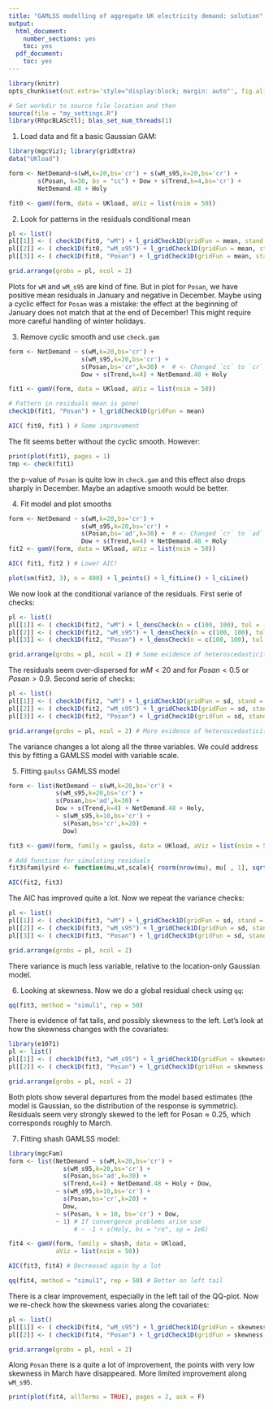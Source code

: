 ```yaml
---
title: "GAMLSS modelling of aggregate UK electricity demand: solution"
output:
  html_document:
    number_sections: yes
    toc: yes
  pdf_document:
    toc: yes
---
```


<!--
%\VignetteEngine{rmarkdown::render}
%\VignetteIndexEntry{qgam_vignette}
-->
  
```r
library(knitr)
opts_chunk$set(out.extra='style="display:block; margin: auto"', fig.align="center", tidy=FALSE)
```

```r
# Set workdir to source file location and then
source(file = "my_settings.R")
library(RhpcBLASctl); blas_set_num_threads(1)
```

1) Load data and fit a basic Gaussian GAM:
```r
library(mgcViz); library(gridExtra)
data("UKload")

form <- NetDemand~s(wM,k=20,bs='cr') + s(wM_s95,k=20,bs='cr') + 
        s(Posan, k=30, bs = "cc") + Dow + s(Trend,k=4,bs='cr') + 
        NetDemand.48 + Holy

fit0 <- gamV(form, data = UKload, aViz = list(nsim = 50)) 
```

2. Look for patterns in the residuals conditional mean
```r
pl <- list()
pl[[1]] <- ( check1D(fit0, "wM") + l_gridCheck1D(gridFun = mean, stand = "sc") )$ggObj      # OK
pl[[2]] <- ( check1D(fit0, "wM_s95") + l_gridCheck1D(gridFun = mean, stand = "sc") )$ggObj  # OK
pl[[3]] <- ( check1D(fit0, "Posan") + l_gridCheck1D(gridFun = mean, stand = "sc") )$ggObj   # Not OK

grid.arrange(grobs = pl, ncol = 2)
```
Plots for `wM` and `wM_s95` are kind of fine. But in plot for `Posan`, we have positive mean residuals in January and negative in December. Maybe using a cyclic effect for `Posan` was a mistake: the effect at the beginning of January does not match that at the end of December! This might require more careful handling of winter holidays.

3. Remove cyclic smooth and use `check.gam`
```r
form <- NetDemand ~ s(wM,k=20,bs='cr') + 
                    s(wM_s95,k=20,bs='cr') + 
                    s(Posan,bs='cr',k=30) +  # <- Changed `cc` to `cr`
                    Dow + s(Trend,k=4) + NetDemand.48 + Holy

fit1 <- gamV(form, data = UKload, aViz = list(nsim = 50)) 

# Pattern in residuals mean is gone!
check1D(fit1, "Posan") + l_gridCheck1D(gridFun = mean)

AIC( fit0, fit1 ) # Some improvement
```
The fit seems better without the cyclic smooth. However:
```r
print(plot(fit1), pages = 1)
tmp <- check(fit1)
```

the p-value of `Posan` is quite low in `check.gam` and this effect also drops sharply in December. 
Maybe an adaptive smooth would be better.


4. Fit model and plot smooths
```r
form <- NetDemand ~ s(wM,k=20,bs='cr') + 
                    s(wM_s95,k=20,bs='cr') + 
                    s(Posan,bs='ad',k=30) +  # <- Changed `cr` to `ad`
                    Dow + s(Trend,k=4) + NetDemand.48 + Holy
fit2 <- gamV(form, data = UKload, aViz = list(nsim = 50)) 

AIC( fit1, fit2 ) # Lower AIC!

plot(sm(fit2, 3), n = 400) + l_points() + l_fitLine() + l_ciLine()
```
We now look at the conditional variance of the residuals. First serie of checks:
```r
pl <- list()
pl[[1]] <- ( check1D(fit2, "wM") + l_densCheck(n = c(100, 100), tol = -1) )$ggObj
pl[[2]] <- ( check1D(fit2, "wM_s95") + l_densCheck(n = c(100, 100), tol = -1) )$ggObj
pl[[3]] <- ( check1D(fit2, "Posan") + l_densCheck(n = c(100, 100), tol = -1) )$ggObj

grid.arrange(grobs = pl, ncol = 2) # Some evidence of heteroscedasticity
```
The residuals seem over-dispersed for $wM < 20$ and for $Posan < 0.5$ or $Posan > 0.9$. Second serie of checks: 
```r
pl <- list()
pl[[1]] <- ( check1D(fit2, "wM") + l_gridCheck1D(gridFun = sd, stand = "sc") )$ggObj
pl[[2]] <- ( check1D(fit2, "wM_s95") + l_gridCheck1D(gridFun = sd, stand = "sc") )$ggObj
pl[[3]] <- ( check1D(fit2, "Posan") + l_gridCheck1D(gridFun = sd, stand = "sc") )$ggObj

grid.arrange(grobs = pl, ncol = 2) # More evidence of heteroscedasticity
```
The variance changes a lot along all the three variables. We could address this by fitting a GAMLSS model with variable scale.

5. Fitting `gaulss` GAMLSS model
```r
form <- list(NetDemand ~ s(wM,k=20,bs='cr') + 
             s(wM_s95,k=20,bs='cr') + 
             s(Posan,bs='ad',k=30) + 
             Dow + s(Trend,k=4) + NetDemand.48 + Holy, 
             ~ s(wM_s95,k=10,bs='cr') + 
               s(Posan,bs='cr',k=20) + 
               Dow)

fit3 <- gamV(form, family = gaulss, data = UKload, aViz = list(nsim = 50))

# Add function for simulating residuals
fit3$family$rd <- function(mu,wt,scale){ rnorm(nrow(mu), mu[ , 1], sqrt(scale/wt)/mu[ , 2]) }

AIC(fit2, fit3) 
```
The AIC has improved quite a lot. Now we repeat the variance checks:
```r
pl <- list()
pl[[1]] <- ( check1D(fit3, "wM") + l_gridCheck1D(gridFun = sd, stand = "sc") )$ggObj
pl[[2]] <- ( check1D(fit3, "wM_s95") + l_gridCheck1D(gridFun = sd, stand = "sc") )$ggObj
pl[[3]] <- ( check1D(fit3, "Posan") + l_gridCheck1D(gridFun = sd, stand = "sc") )$ggObj

grid.arrange(grobs = pl, ncol = 2) 
```
There variance is much less variable, relative to the location-only Gaussian model.

6. Looking at skewness. Now we do a global residual check using `qq`:
```r
qq(fit3, method = "simul1", rep = 50) 
```
There is evidence of fat tails, and possibly skewness to the left. Let's look at how the skewness changes with the covariates:
```r
library(e1071)
pl <- list()
pl[[1]] <- ( check1D(fit3, "wM_s95") + l_gridCheck1D(gridFun = skewness, stand = "sc") )$ggObj
pl[[2]] <- ( check1D(fit3, "Posan") + l_gridCheck1D(gridFun = skewness, stand = "sc") )$ggObj

grid.arrange(grobs = pl, ncol = 2)
```
Both plots show several departures from the model based estimates (the model is Gaussian, so the distribution of the response is symmetric). Residuals seem very strongly skewed to the left for $\text{Posan} \approx 0.25$, which corresponds roughly to March. 

7. Fitting shash GAMLSS model:
```r
library(mgcFam)
form <- list(NetDemand ~ s(wM,k=20,bs='cr') + 
               s(wM_s95,k=20,bs='cr') + 
               s(Posan,bs='ad',k=30) + 
               s(Trend,k=4) + NetDemand.48 + Holy + Dow, 
             ~ s(wM_s95,k=10,bs='cr') + 
               s(Posan,bs='cr',k=20) + 
               Dow, 
             ~ s(Posan, k = 10, bs='cr') + Dow, 
             ~ 1) # If convergence problems arise use
                  # ~ -1 + s(Holy, bs = "re", sp = 1e6)

fit4 <- gamV(form, family = shash, data = UKload, 
             aViz = list(nsim = 50))

AIC(fit3, fit4) # Decreased again by a lot

qq(fit4, method = "simul1", rep = 50) # Better on left tail
```
There is a clear improvement, especially in the left tail of the QQ-plot. Now we re-check how the skewness varies along the covariates:
```r
pl <- list()
pl[[1]] <- ( check1D(fit4, "wM_s95") + l_gridCheck1D(gridFun = skewness, stand = "sc") )$ggObj
pl[[2]] <- ( check1D(fit4, "Posan") + l_gridCheck1D(gridFun = skewness, stand = "sc") )$ggObj

grid.arrange(grobs = pl, ncol = 2) 
```
Along `Posan` there is a quite a lot of improvement, the points with very low skewness in March have disappeared. More limited improvement along `wM_s95`.

```r
print(plot(fit4, allTerms = TRUE), pages = 2, ask = F)
```
